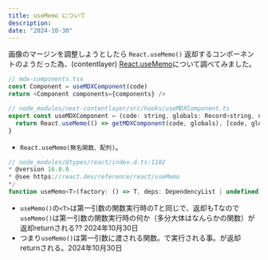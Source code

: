 ```yaml
---
title: useMemo について
description: 
date: "2024-10-30"
---
```


画像のマージンを調整しようとしたら `React.useMemo()` 返却するコンポーネントのようだった為、(contentlayer) [React.useMemo](https://react.dev/reference/react/useMemo)について調べてみました。

```js
// mdx-components.tsx
const Component = useMDXComponent(code)
return <Component components={components} />

// node_modules/next-contentlayer/src/hooks/useMDXComponent.ts
export const useMDXComponent = (code: string, globals: Record<string, unknown> = {}) => {
  return React.useMemo(() => getMDXComponent(code, globals), [code, globals])
}
```

- `React.useMemo(無名関数、配列)`。

```js
// node_modules/@types/react/index.d.ts:1102
* @version 16.8.0
* @see https://react.dev/reference/react/useMemo
*/
function useMemo<T>(factory: () => T, deps: DependencyList | undefined): T;
```
- `useMemo()`の`<T>`は第一引数の関数実行時のTと同じで、返却もTなので`useMemo()`は第一引数の関数実行時の何か（多分大体はなんらかの関数）が返却returnされる?? 2024年10月30日
- つまり`useMemo()`は第一引数に渡される関数。で実行される事。が返却returnされる。2024年10月30日